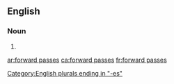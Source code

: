 ==English==

===Noun===
{{head|en|noun plural form}}

# {{plural of|forward pass|lang=en}}

[[Category:English plurals ending in "-es"]]

[[ar:forward passes]]
[[ca:forward passes]]
[[fr:forward passes]]